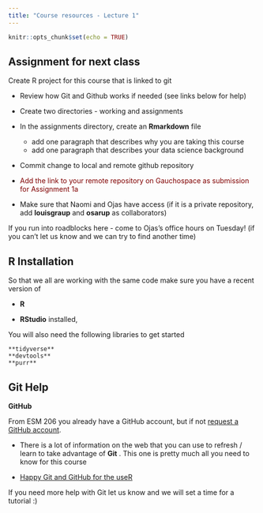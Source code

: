 ```yaml
---
title: "Course resources - Lecture 1"
---
```


```r
knitr::opts_chunk$set(echo = TRUE)
```


## Assignment for next class

 Create R project for this course that is linked to git


 - Review how Git and Github works if needed (see links below for help)
 - Create two directories - working and assignments
 - In the assignments directory, create an **Rmarkdown** file
    * add one paragraph that describes why you are taking this course
    * add one paragraph that describes your data science background
- Commit change to local and  remote github repository

-  <span style="color: maroon;">Add the link to your remote repository on Gauchospace as submission for Assignment 1a </span>
- Make sure that Naomi and Ojas have access (if it is a private repository, add **louisgraup** and **osarup** as collaborators)

If you run into roadblocks here - come to Ojas's office hours on Tuesday! (if you can't let us know and
we can try to find another time)

## R Installation


So that we all are working with the same code make sure you have a recent version of

 * **R**

 * **RStudio** installed,

 You will also need the following libraries to get started

    **tidyverse**
    **devtools**
    **purr**


## Git Help


**GitHub**

From ESM  206 you already have a GitHub account, but if not
    [request a GitHub account](https://github.com/join).



- There is a lot of information on the web that you can use to refresh / learn to take advantage of **Git** . This one is pretty much all you need to know for this course

- [Happy Git and GitHub for the useR](http://happygitwithr.com/)


If you need more help with Git let us know and we will set a time for a tutorial :)

